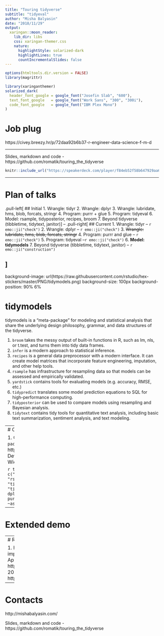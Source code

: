 ```yaml
---
title: "Touring tidyverse"
subtitle: "tidyeval"
author: "Misha Balyasin"
date: "2018/11/29"
output:
  xaringan::moon_reader:
    lib_dir: libs
    css: xaringan-themer.css
    nature:
      highlightStyle: solarized-dark
      highlightLines: true
      countIncrementalSlides: false  
---
```


```r
options(htmltools.dir.version = FALSE)
library(magrittr)
```
```r
library(xaringanthemer)
solarized_dark(
  header_font_google = google_font("Josefin Slab", "600"),
  text_font_google   = google_font("Work Sans", "300", "300i"),
  code_font_google   = google_font("IBM Plex Mono")
)
```

# Job plug

https://civey.breezy.hr/p/72daa92b6b37-r-engineer-data-science-f-m-d

---

Slides, markdown and code - https://github.com/romatik/touring_the_tidyverse

```r
knitr::include_url("https://speakerdeck.com/player/f84eb52f58b647929aa6fb3da5324a28?title=false&skipResize=true&slide=53")
```


---

# Plan of talks

.pull-left[
## Initial
1. Wrangle: tidyr
2. Wrangle: dplyr
3. Wrangle: lubridate, hms, blob, forcats, stringr
4. Program: purrr + glue
5. Program: tidyeval 
6. Model: rsample, tidyposterior, recipes, broom
7. Beyond tidyverse (tibbletime, tidytext, janitor)
]
--
.pull-right[
## Current
1. Wrangle: tidyr -- `r emo::ji("check")`
2. Wrangle: dplyr -- `r emo::ji("check")`
3. ~~Wrangle: lubridate, hms, blob, forcats, stringr~~
4. Program: purrr and glue -- `r emo::ji("check")`
5. Program: tidyeval --`r emo::ji("check")`
6. **Model: tidymodels** 
7. Beyond tidyverse (tibbletime, tidytext, janitor) -- `r emo::ji("construction")`

]
---
background-image: url(https://raw.githubusercontent.com/rstudio/hex-stickers/master/PNG/tidymodels.png)
background-size: 100px
background-position: 90% 6%

# tidymodels

tidymodels is a "meta-package" for modeling and statistical analysis that share the underlying design philosophy, grammar, and data structures of the tidyverse.

1. `broom` takes the messy output of built-in functions in R, such as lm, nls, or t.test, and turns them into tidy data frames.
1. `infer` is a modern approach to statistical inference.
1. `recipes` is a general data preprocessor with a modern interface. It can create model matrices that incorporate feature engineering, imputation, and other help tools.
1. `rsample` has infrastructure for resampling data so that models can be assessed and empirically validated.
1. `yardstick` contains tools for evaluating models (e.g. accuracy, RMSE, etc.)
1. `tidypredict` translates some model prediction equations to SQL for high-performance computing.
1. `tidyposterior` can be used to compare models using resampling and Bayesian analysis.
1. `tidytext` contains tidy tools for quantitative text analysis, including basic text summarization, sentiment analysis, and text modeling.

---
# Current state

1. Current version - `r packageVersion("tidymodels")`.
1. https://github.com/r-lib/tidymodels
1. Developed by __Max Kuhn__, Hadley Wickham.
1. Very early stage.

```r
tibble::tibble(package = c("broom", "infer", "recipes", "rsample", "yardstick", "tidypredict", "tidyposterior", "tidytext", "parsnip")) %>%
  dplyr::mutate(version = purrr::map_chr(package, ~as.character(packageVersion(.x))))
```

---

# Extended demo

---
# Resources

1. https://tidymodels.github.io/model-implementation-principles/index.html
1. Applied Machine Learning workshop - https://github.com/topepo/rstudio-conf-2019
1. https://github.com/tidymodels/tidymodels

---
# Contacts

http://mishabalyasin.com/

Slides, markdown and code - https://github.com/romatik/touring_the_tidyverse
